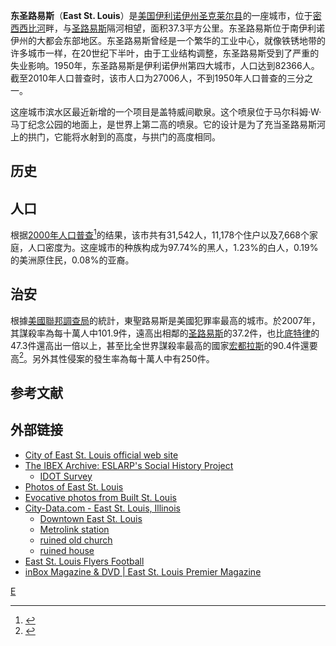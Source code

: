 {{Infobox settlement
| name= 东圣路易斯
| official_name=
| native_name=East St. Louis
| native_name_lang= 
| other_name= 
| settlement_type= 城市
| image_skyline= File:Gateway Geyser in East St. Louis.jpg
| image_alt= 
| image_caption= 东圣路易斯
| image_flag= 
| image_seal= 
| nickname= 
| motto= 
| anthem= 
| image_map= File:St. Clair County Illinois Incorporated and Unincorporated areas East St. Louis Highlighted.svg
| mapsize= 260px
| map_alt= 
| map_caption= 东圣路易斯在伊利诺伊州[[圣克莱尔县_(伊利诺伊州)|圣克莱尔县]]的位置
| image_map1= Illinois in United States (US48).svg
| mapsize1= 
| map_alt1= 
| map_caption1= 伊利诺伊州在美国的位置
| pushpin_map= 
| pushpin_label_position= 
| pushpin_map_alt= 
| pushpin_mapsize= 
| pushpin_map_caption= 
| pushpin_relief= 
| coordinates= {{coord|38|37|30|N|90|09|27|W|display=inline,title}}
| coor_pinpoint= 
| coordinates_footnotes= 
| subdivision_type= 国家
| subdivision_name= 美国
| subdivision_type1= 州
| subdivision_type2= 郡县
| subdivision_type3= 市镇
| subdivision_type4= 
| subdivision_name1= 伊利诺伊州
| subdivision_name2= [[圣克莱尔县_(伊利诺伊州)|圣克莱尔县]]
| subdivision_name3= 东圣路易斯
| subdivision_name4= 
| established_title= 建立
| established_date= 1820年6月6日
| established_title1= 合并
| established_date1= 1865年2月16日<ref>{{Cite web |url=http://www.cesl.us/admin/upload_file/2016%20Budget%20and%20Three-Year%20Financial%20Plan.pdf |title=Archived copy |access-date=2016-05-25 |archive-url=https://web.archive.org/web/20160313102617/http://www.cesl.us/admin/upload_file/2016%20Budget%20and%20Three-Year%20Financial%20Plan.pdf |archive-date=2016-03-13 |url-status=dead }}</ref>
| established_title2= 
| established_date2= 
| established_title3= 
| established_date3= 
| extinct_title= 
| extinct_date= 
| founder= 
| named_for=
| seat_type= 
| seat= 
| government_footnotes= 
| government_type= [[议会-经理制政府|议会-经理制政府]]
| governing_body= 
| leader_party= 
| leader_title= 市长
| leader_name= Robert Eastern III
| leader_title1= Mayor
| leader_name1= 
| total_type= 
| unit_pref= Imperial
| area_footnotes= <ref name="CenPopGazetteer2019">{{cite web|title=2019 U.S. Gazetteer Files|url=https://www2.census.gov/geo/docs/maps-data/data/gazetteer/2019_Gazetteer/2019_gaz_place_17.txt|publisher=United States Census Bureau|access-date=2020-07-14|archive-date=2020-10-16|archive-url=https://web.archive.org/web/20201016231252/https://www2.census.gov/geo/docs/maps-data/data/gazetteer/2019_Gazetteer/2019_gaz_place_17.txt|dead-url=no}}</ref>
| area_total_km2= 37.01
| area_total_sq_mi= 14.29
| area_land_km2= 36.03
| area_land_sq_mi= 13.91
| area_water_km2= 0.98
| area_water_sq_mi= 0.38
| area_water_percent= 
| area_metro_km2=
| area_metro_sq_mi= 
| area_rank= 
| elevation_footnotes= 
| elevation_m=
| elevation_ft= 
| elevation_min_m= 
| elevation_min_ft= 
| elevation_max_footnotes= 
| elevation_min_footnotes= 
| population_total= 18469
| population_as_of= 2020
| population_footnotes= <ref>{{Cite web |url=https://www.census.gov/quickfacts/fact/table/eaststlouiscityillinois/LND110210 |title=QuickFacts East St. Louis city, Illinois |access-date=2022-01-09 |archive-date=2021-02-28 |archive-url=https://web.archive.org/web/20210228044039/https://www.census.gov/quickfacts/fact/table/eaststlouiscityillinois/LND110210 |dead-url=no }}</ref>
| population_density_km2= 722.91
| population_density_sq_mi= 1872.40
| population_metro= 
| population_metro_footnotes= 
| population_density_metro_km2= 
| population_density_metro_sq_mi= 
| population_rank= 
| population_density_rank= 
| population_blank1_title= 
| population_blank1= 
| population_density_blank1_km2= 
| population_density_blank1_sq_mi = 
| population_blank2_title= 
| population_blank2= 
| population_density_blank2_km2= 
| population_density_blank2_sq_mi = 
| population_demonym= 
| population_note= 
| demographics_type1= 
| demographics1_footnotes= 
| demographics1_title1= 
| demographics_type2= 
| demographics2_footnotes= 
| demographics2_title1= 
| demographics2_info1= 
| timezone1= [[North_American_Central_Time_Zone|CST]]
| utc_offset1= −6
| timezone1_DST= [[North_American_Central_Time_Zone|CDT]]
| utc_offset1_DST= −5
| postal_code_type= 
| postal_code= 62201–62207
| postal2_code_type=
| postal2_code= 
| area_code= 618
| area_code_type= 
| geocode= 
| iso_code= 
| blank_name_sec2= 
| blank_info_sec2= 
| blank1_name_sec2= 
| blank1_info_sec2= 
| website= [http://www.cesl.us/ www.cesl.us]
| footnotes= 
| etymology= 
| pushpin_label= 
| grid_name= 
| grid_position= 
| established_title4= 
| established_date4= 
| established_title5= 
| established_date5= 
| established_title6= 
| established_date6= 
| established_title7= 
| established_date7= 
| seat1_type= 
| seat1= 
| area_metro_footnotes= 
| elevation_point= 
| elevation_max_m= 
| elevation_max_ft= 
| elevation_max_point= 
| elevation_max_rank= 
| elevation_min_point= 
| elevation_min_rank= 
| population_density= 
| demographics1_info1= 
| blank_name= [[聯邦資訊處理標準|FIPS码]]
| blank_info= 17-163-22268
| blank1_name= 
| blank1_info= 
| blank2_name= 
| blank2_info= 
| blank2_name_sec2= Wikimedia Commons
| blank2_info_sec2= 
}}

'''东圣路易斯'''（'''East St. Louis'''）是[[美国|美国]][[伊利诺伊州|伊利诺伊州]][[圣克莱尔县_(伊利诺伊州)|圣克莱尔县]]的一座城市，位于[[密西西比河|密西西比河]]畔，与[[圣路易斯_(密苏里州)|圣路易斯]]隔河相望，面积37.3平方公里。东圣路易斯位于南伊利诺伊州的大都会东部地区。东圣路易斯曾经是一个繁华的工业中心，就像铁锈地带的许多城市一样，在20世纪下半叶，由于工业结构调整，东圣路易斯受到了严重的失业影响。1950年，东圣路易斯是伊利诺伊州第四大城市，人口达到82366人。截至2010年人口普查时，该市人口为27006人，不到1950年人口普查的三分之一。

这座城市滨水区最近新增的一个项目是盖特威间歇泉。这个喷泉位于马尔科姆·W·马丁纪念公园的地面上，是世界上第二高的喷泉。它的设计是为了充当圣路易斯河上的拱门，它能将水射到{{convert|630|ft|m}}的高度，与拱门的高度相同。
==历史==
==人口==
{{US Census population
|1870= 5044
|1880= 9185
|1890= 15169
|1900= 29734
|1910= 58540
|1920= 66785
|1930= 74397
|1940= 75603
|1950= 82366
|1960= 81728
|1970= 70029
|1980= 55239
|1990= 40921
|2000= 31542
|2010= 27006
|footnote=美国十年一次的人口普查<ref name="DecennialCensus">{{cite web|url=https://www.census.gov/programs-surveys/decennial-census.html|title=Census of Population and Housing|publisher=Census.gov|access-date=June 4, 2016|archive-date=2021-07-01|archive-url=https://web.archive.org/web/20210701194652/https://www.census.gov/programs-surveys/decennial-census.html|dead-url=no}}</ref>
|2020=18469}}
根据[[2000年美国人口普查|2000年人口普查]]<ref name="GR2">{{cite web |url=https://www.census.gov |publisher=[[United_States_Census_Bureau|United States Census Bureau]] |access-date=January 31, 2008 |title=U.S. Census website |archive-date=1996-12-27 |archive-url=https://web.archive.org/web/19961227012639/https://www.census.gov/ |dead-url=no }}</ref>的结果，该市共有31,542人，11,178个住户以及7,668个家庭，人口密度为{{convert|354.2|PD/km2|PD/sqmi}}。这座城市的种族构成为97.74%的黑人，1.23%的白人，0.19%的美洲原住民，0.08%的亚裔。

== 治安 ==
根據[[美國聯邦調查局|美國聯邦調查局]]的統計，東聖路易斯是美國犯罪率最高的城市。於2007年，其謀殺率為每十萬人中101.9件，遠高出相鄰的[[圣路易斯_(密苏里州)|圣路易斯]]的37.2件，也比[[底特律|底特律]]的47.3件還高出一倍以上，甚至比全世界謀殺率最高的國家[[宏都拉斯|宏都拉斯]]的90.4件還要高<ref>{{Cite web |url=http://www.reuters.com/article/2014/04/10/us-latam-crime-idUSBREA390IY20140410 |title="Honduras, Venezuela have world's highest murder rates: U.N." |accessdate=2015-01-22 |archive-date=2015-03-21 |archive-url=https://web.archive.org/web/20150321142718/http://www.reuters.com/article/2014/04/10/us-latam-crime-idUSBREA390IY20140410 |dead-url=no }}</ref>。另外其性侵案的發生率為每十萬人中有250件。

== 参考文献 ==
{{reflist}}

== 外部链接 ==
* [https://web.archive.org/web/20200319124153/http://www.cesl.us/ City of East St. Louis official web site]
* [https://web.archive.org/web/20070814033059/http://www.eslarp.uiuc.edu/ibex/archive/default.htm The IBEX Archive: ESLARP's Social History Project]
** [https://web.archive.org/web/20070912075909/http://www.eslarp.uiuc.edu/ibex/archive/IDOT/idot.htm IDOT Survey]
* [http://www.pbase.com/cincyimages/east_st_louis_illinois Photos of East St. Louis]{{Wayback|url=http://www.pbase.com/cincyimages/east_st_louis_illinois |date=20080215142014 }}
* [https://web.archive.org/web/20080408063952/http://www.builtstlouis.net/eaststlouis/index.html Evocative photos from Built St. Louis]
* [http://www.city-data.com/city/East-St.-Louis-Illinois.html City-Data.com - East St. Louis, Illinois]{{Wayback|url=http://www.city-data.com/city/East-St.-Louis-Illinois.html |date=20080313095009 }}
** [https://web.archive.org/web/20080225172415/http://www.city-data.com/picfilesv/picv14034.php Downtown East St. Louis]
** [https://web.archive.org/web/20080225110536/http://www.city-data.com/picfilesv/picv14033.php Metrolink station]
** [https://web.archive.org/web/20080226145408/http://www.city-data.com/picfilesv/picv7375.php ruined old church]
** [https://web.archive.org/web/20080225111508/http://www.city-data.com/picfilesv/picv7377.php ruined house]
* [https://web.archive.org/web/20090212210452/http://east-stlouis.618football.com/ East St. Louis Flyers Football]
* [https://web.archive.org/web/20160422084121/http://www.inboxmag.com/ inBox Magazine & DVD | East St. Louis Premier Magazine]


[[Category:伊利诺伊州城市|E]]